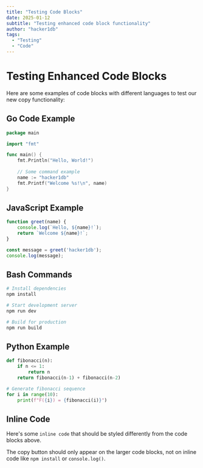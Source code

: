 ```yaml
---
title: "Testing Code Blocks"
date: 2025-01-12
subtitle: "Testing enhanced code block functionality"
author: "hacker1db"
tags:
  - "Testing"
  - "Code"
---
```


# Testing Enhanced Code Blocks

Here are some examples of code blocks with different languages to test our new copy functionality:

## Go Code Example

```go
package main

import "fmt"

func main() {
    fmt.Println("Hello, World!")
    
    // Some command example
    name := "hacker1db"
    fmt.Printf("Welcome %s!\n", name)
}
```

## JavaScript Example

```javascript
function greet(name) {
    console.log(`Hello, ${name}!`);
    return `Welcome ${name}!`;
}

const message = greet('hacker1db');
console.log(message);
```

## Bash Commands

```bash
# Install dependencies
npm install

# Start development server
npm run dev

# Build for production
npm run build
```

## Python Example

```python
def fibonacci(n):
    if n <= 1:
        return n
    return fibonacci(n-1) + fibonacci(n-2)

# Generate fibonacci sequence
for i in range(10):
    print(f"F({i}) = {fibonacci(i)}")
```

## Inline Code

Here's some `inline code` that should be styled differently from the code blocks above.

The copy button should only appear on the larger code blocks, not on inline code like `npm install` or `console.log()`.